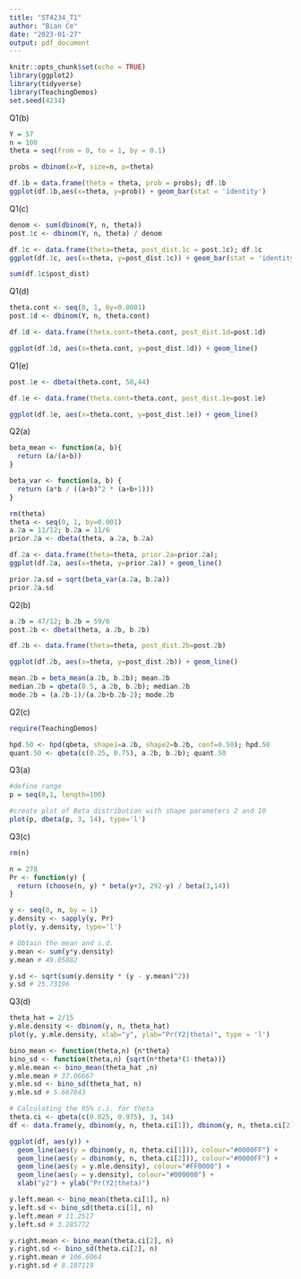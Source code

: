 ```yaml
---
title: "ST4234_T1"
author: "Bian Ce"
date: "2023-01-27"
output: pdf_document
---
```


```r
knitr::opts_chunk$set(echo = TRUE)
library(ggplot2)
library(tidyverse)
library(TeachingDemos)
set.seed(4234)
```

Q1(b)
```r
Y = 57
n = 100
theta = seq(from = 0, to = 1, by = 0.1)

probs = dbinom(x=Y, size=n, p=theta)

df.1b = data.frame(theta = theta, prob = probs); df.1b
ggplot(df.1b,aes(x=theta, y=prob)) + geom_bar(stat = 'identity')
```
Q1(c)
```r
denom <- sum(dbinom(Y, n, theta))
post.1c <- dbinom(Y, n, theta) / denom

df.1c <- data.frame(theta=theta, post_dist.1c = post.1c); df.1c
ggplot(df.1c, aes(x=theta, y=post_dist.1c)) + geom_bar(stat = 'identity')

sum(df.1c$post_dist)
```

Q1(d)
```r
theta.cont <- seq(0, 1, by=0.0001)
post.1d <- dbinom(Y, n, theta.cont)

df.1d <- data.frame(theta.cont=theta.cont, post_dist.1d=post.1d)

ggplot(df.1d, aes(x=theta.cont, y=post_dist.1d)) + geom_line() 
```
Q1(e)
```r
post.1e <- dbeta(theta.cont, 58,44)

df.1e <- data.frame(theta.cont=theta.cont, post_dist.1e=post.1e)

ggplot(df.1e, aes(x=theta.cont, y=post_dist.1e)) + geom_line()
```
Q2(a)
```r
beta_mean <- function(a, b){
  return (a/(a+b))
}

beta_var <- function(a, b) {
  return (a*b / ((a+b)^2 * (a+b+1)))
}

rm(theta)
theta <- seq(0, 1, by=0.001)
a.2a = 11/12; b.2a = 11/6
prior.2a <- dbeta(theta, a.2a, b.2a)

df.2a <- data.frame(theta=theta, prior.2a=prior.2a);
ggplot(df.2a, aes(x=theta, y=prior.2a)) + geom_line()

prior.2a.sd = sqrt(beta_var(a.2a, b.2a))
prior.2a.sd
```
Q2(b)
```r
a.2b = 47/12; b.2b = 59/6
post.2b <- dbeta(theta, a.2b, b.2b)

df.2b <- data.frame(theta=theta, post_dist.2b=post.2b)

ggplot(df.2b, aes(x=theta, y=post_dist.2b)) + geom_line()

mean.2b = beta_mean(a.2b, b.2b); mean.2b
median.2b = qbeta(0.5, a.2b, b.2b); median.2b
mode.2b = (a.2b-1)/(a.2b+b.2b-2); mode.2b
```
Q2(c)
```r
require(TeachingDemos)

hpd.50 <- hpd(qbeta, shape1=a.2b, shape2=b.2b, conf=0.50); hpd.50
quant.50 <- qbeta(c(0.25, 0.75), a.2b, b.2b); quant.50
```

Q3(a)
```r
#define range
p = seq(0,1, length=100)

#create plot of Beta distribution with shape parameters 2 and 10
plot(p, dbeta(p, 3, 14), type='l')
```

Q3(c)
```r
rm(n)

n = 278
Pr <- function(y) {
  return (choose(n, y) * beta(y+3, 292-y) / beta(3,14))
}

y <- seq(0, n, by = 1)
y.density <- sapply(y, Pr)
plot(y, y.density, type='l')

# Obtain the mean and s.d.
y.mean <- sum(y*y.density)
y.mean # 49.05882

y.sd <- sqrt(sum(y.density * (y - y.mean)^2))
y.sd # 25.73196
```

Q3(d)
```r
theta_hat = 2/15
y.mle.density <- dbinom(y, n, theta_hat)
plot(y, y.mle.density, xlab="y", ylab="Pr(Y2|theta)", type = 'l')

bino_mean <- function(theta,n) {n*theta}
bino_sd <- function(theta,n) {sqrt(n*theta*(1-theta))}
y.mle.mean <- bino_mean(theta_hat ,n)
y.mle.mean # 37.06667
y.mle.sd <- bino_sd(theta_hat, n)
y.mle.sd # 5.667843

# Calculating the 95% c.i. for theta
theta.ci <- qbeta(c(0.025, 0.975), 3, 14)
df <- data.frame(y, dbinom(y, n, theta.ci[1]), dbinom(y, n, theta.ci[2]))

ggplot(df, aes(y)) + 
  geom_line(aes(y = dbinom(y, n, theta.ci[1])), colour="#0000FF") +
  geom_line(aes(y = dbinom(y, n, theta.ci[2])), colour="#0000FF") + 
  geom_line(aes(y = y.mle.density), colour="#FF0000") +
  geom_line(aes(y = y.density), colour="#000000") +
  xlab("y2") + ylab("Pr(Y2|theta)")

y.left.mean <- bino_mean(theta.ci[1], n)
y.left.sd <- bino_sd(theta.ci[1], n)
y.left.mean # 11.2517
y.left.sd # 3.285772

y.right.mean <- bino_mean(theta.ci[2], n)
y.right.sd <- bino_sd(theta.ci[2], n)
y.right.mean # 106.6064
y.right.sd # 8.107119
```



